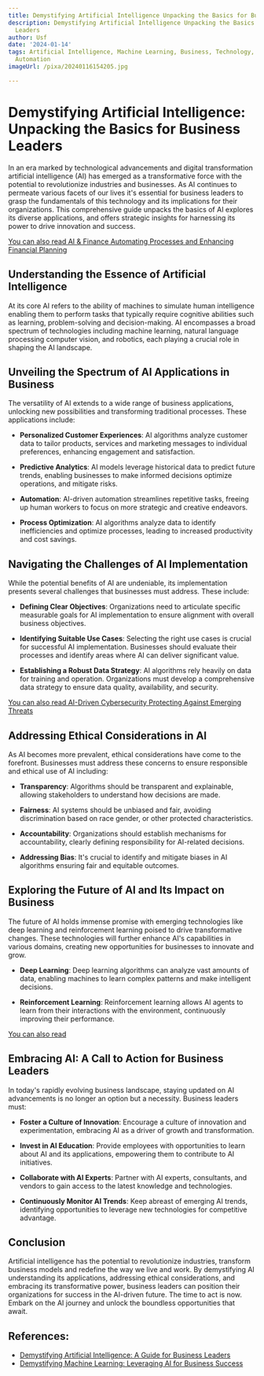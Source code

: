 ```yaml
---
title: Demystifying Artificial Intelligence Unpacking the Basics for Business Leaders
description: Demystifying Artificial Intelligence Unpacking the Basics for Business
  Leaders
author: Usf
date: '2024-01-14'
tags: Artificial Intelligence, Machine Learning, Business, Technology, Innovation,
  Automation
imageUrl: /pixa/20240116154205.jpg

---
```

# Demystifying Artificial Intelligence: Unpacking  the Basics for Business Leaders

In an era marked by technological advancements and digital transformation artificial intelligence (AI) has emerged as a transformative  force with the  potential to revolutionize industries and businesses. As  AI  continues to permeate  various facets of  our lives it's  essential for  business leaders to grasp the fundamentals of this technology and  its  implications for their organizations. This  comprehensive guide unpacks the basics of AI explores its diverse applications, and offers strategic insights for harnessing  its power to drive innovation and success.

[You can also read AI & Finance Automating Processes and Enhancing Financial Planning](AI%20%26%20Finance%20Automating%20Processes%20and%20Enhancing%20Financial%20Planning)


## Understanding the Essence of Artificial Intelligence

At its core AI refers to the ability of machines  to simulate  human intelligence enabling them to perform tasks that typically require cognitive abilities  such as learning, problem-solving and decision-making. AI encompasses a  broad spectrum of technologies including machine  learning, natural language processing computer vision, and robotics, each playing a crucial role in shaping the AI  landscape.

## Unveiling the Spectrum of AI  Applications in  Business

The  versatility of AI extends to  a wide range of business applications, unlocking new possibilities and transforming traditional processes. These applications include:

- **Personalized Customer  Experiences**: AI algorithms analyze customer  data to tailor products, services and marketing messages  to individual preferences, enhancing engagement  and satisfaction.

- **Predictive Analytics**:  AI models  leverage  historical data to predict future trends, enabling  businesses to make informed decisions optimize operations, and mitigate risks.

- **Automation**: AI-driven automation streamlines repetitive tasks,  freeing up human workers to focus on more strategic and creative endeavors.

- **Process  Optimization**: AI algorithms analyze data to  identify inefficiencies and optimize processes, leading  to increased productivity and cost savings.

## Navigating the Challenges of AI Implementation

While the potential benefits of AI are undeniable, its implementation presents several challenges that businesses must  address.  These include:

- **Defining Clear Objectives**: Organizations need to articulate specific measurable goals for AI  implementation to ensure alignment with overall business objectives.

- **Identifying Suitable Use  Cases**: Selecting the  right use cases is crucial for successful AI  implementation. Businesses should evaluate their processes and identify areas where AI can deliver significant value.

- **Establishing a Robust Data Strategy**: AI algorithms rely heavily on data for training and operation. Organizations  must develop  a comprehensive data strategy  to ensure data quality, availability, and security.

[You can also read AI-Driven Cybersecurity Protecting Against Emerging Threats](AI-Driven%20Cybersecurity%20Protecting%20Against%20Emerging%20Threats)


## Addressing Ethical Considerations in AI

As AI becomes more prevalent, ethical considerations have come to the forefront. Businesses must  address these  concerns to ensure responsible and ethical use of AI including:

- **Transparency**: Algorithms should be transparent and explainable, allowing stakeholders to understand how decisions are made.

- **Fairness**:  AI systems  should be unbiased and fair, avoiding discrimination based on  race gender,  or other protected characteristics.

- **Accountability**:  Organizations should establish mechanisms for accountability, clearly defining responsibility for AI-related decisions.

- **Addressing Bias**: It's crucial to identify and mitigate biases  in AI algorithms ensuring fair and equitable outcomes.

## Exploring the Future  of AI and Its Impact on Business

The  future of AI holds immense promise with emerging technologies like deep learning and reinforcement learning poised to drive transformative changes. These technologies will further enhance AI's capabilities in various  domains,  creating new opportunities for  businesses to innovate and grow.

- **Deep Learning**: Deep learning algorithms can analyze vast amounts of data, enabling machines to learn complex patterns and make intelligent decisions.

- **Reinforcement Learning**: Reinforcement learning allows AI agents to learn from  their interactions with the environment, continuously improving their performance.

[You can also read  ]()


## Embracing AI: A Call  to Action for Business Leaders

In today's rapidly evolving business landscape, staying updated on AI advancements is no longer an option but a necessity. Business leaders must:

- **Foster a Culture of  Innovation**: Encourage a culture of  innovation and experimentation, embracing AI as a driver of growth and transformation.

- **Invest in AI Education**: Provide employees with opportunities to learn about AI  and its applications, empowering them  to contribute to AI initiatives.

- **Collaborate with AI Experts**: Partner with AI experts, consultants, and vendors to gain access to  the latest knowledge and technologies.

- **Continuously Monitor AI Trends**: Keep abreast  of emerging AI  trends, identifying opportunities to leverage new technologies for competitive  advantage.

## Conclusion

Artificial intelligence has  the potential to revolutionize industries, transform business models and redefine the way we live and work. By demystifying AI understanding its applications, addressing ethical  considerations, and embracing its transformative power, business leaders can  position their organizations for success in the AI-driven future.  The time to  act is now. Embark on the AI journey  and unlock the boundless opportunities that await.

## References:
- [Demystifying Artificial Intelligence: A Guide for Business Leaders](https://www.linkedin.com/pulse/demystifying-artificial-intelligence-guide-business-denise-de-gaetano)
- [Demystifying Machine Learning: Leveraging AI for Business Success](https://www.linkedin.com/pulse/demystifying-machine-learning-leveraging-ai-business-will-cleaveland)
